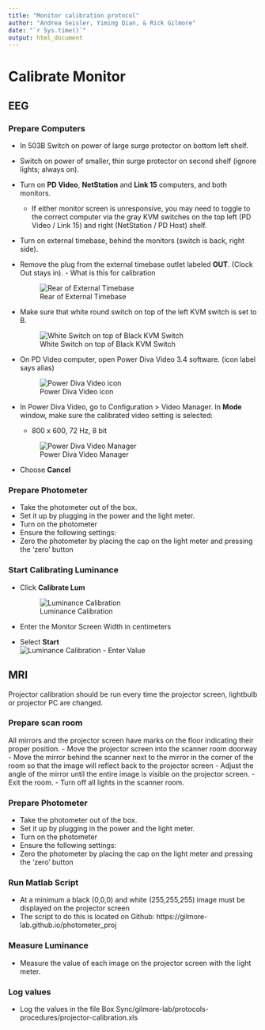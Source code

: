 ```yaml
---
title: "Monitor calibration protocol"
author: "Andrea Seisler, Yiming Qian, & Rick Gilmore"
date: "`r Sys.time()`"
output: html_document
---
```


# Calibrate Monitor
## EEG
### Prepare Computers
- In 503B Switch on power of large surge protector on bottom left shelf.

- Switch on power of smaller, thin surge protector on second shelf (ignore lights; always on).

- Turn on **PD Video**, **NetStation** and **Link 15** computers, and both monitors.

  - If either monitor screen is unresponsive, you may need to toggle to the correct computer via the gray KVM switches on the top left (PD Video / Link 15) and right (NetStation  / PD Host) shelf.

- Turn on external timebase, behind the monitors (switch is back, right side).

- Remove the plug from the external timebase outlet labeled **OUT**. (Clock Out stays in).  - What is this for calibration
 
    ![Rear of External Timebase](imgs/rear-of-ext-timebase.pictClipping.jpg)

- Make sure that white round switch on top of the left KVM switch is set to B.

    ![White Switch on top of Black KVM Switch](imgs/Serial_Switch_B.jpg)

- On PD Video computer, open Power Diva Video 3.4 software. (icon label says alias)

    ![Power Diva Video icon](imgs/power-diva-video-icon.pictClipping.jpg)
 
- In Power Diva Video, go to Configuration > Video Manager. In **Mode** window, make sure the calibrated video setting is selected: 

	- 800 x 600, 72 Hz, 8 bit

 
     ![Power Diva Video Manager](imgs/2015-04-28-calibration.jpg)  

- Choose **Cancel**

### Prepare Photometer

- Take the photometer out of the box. 
- Set it up by plugging in the power and the light meter.
- Turn on the photometer
- Ensure the following settings: 
- Zero the photometer by placing the cap on the light meter and pressing the 'zero' button


### Start Calibrating Luminance

- Click **Calibrate Lum**  

    ![Luminance Calibration](imgs/LuminanceCalibration2.jpg)


- Enter the Monitor Screen Width in centimeters
- Select **Start**  
    ![Luminance Calibration - Enter Value](imgs/LuminanceCalibration_EnterValue2.jpg)

## MRI

Projector calibration should be run every time the projector screen, lightbulb or projector PC are changed.

### Prepare scan room

All mirrors and the projector screen have marks on the floor indicating their proper position.
- Move the projector screen into the scanner room doorway
- Move the mirror behind the scanner next to the mirror in the corner of the room so that the image will reflect back to the projector screen
- Adjust the angle of the mirror until the entire image is visible on the projector screen.
- Exit the room.
- Turn off all lights in the scanner room.

### Prepare Photometer

- Take the photometer out of the box. 
- Set it up by plugging in the power and the light meter.
- Turn on the photometer
- Ensure the following settings:
- Zero the photometer by placing the cap on the light meter and pressing the 'zero' button


### Run Matlab Script

- At a minimum a black (0,0,0) and white (255,255,255) image must be displayed on the projector screen 
- The script to do this is located on Github: https://gilmore-lab.github.io/photometer_proj
 
### Measure Luminance

- Measure the value of each image on the projector screen with the light meter.

### Log values

- Log the values in the file Box Sync/gilmore-lab/protocols-procedures/projector-calibration.xls
